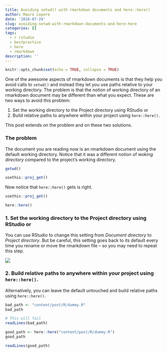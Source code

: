 ```yaml
---
title: Avoiding setwd() with rmarkdown documents and here::here()
author: Mauro Lepore
date: '2018-07-29'
slug: avoiding-setwd-with-rmarkdown-documents-and-here-here
categories: []
tags:
  - r rstudio
  - bestpractice
  - here
  - rmarkdown
description: ''
---
```


```r
knitr::opts_chunk$set(echo = TRUE, collapse = TRUE)
```

One of the awesome aspects of rmarkdown documents is that they help you avoid calls to `setwd()` and instead they let you use paths relative to your working directory. The problem is that the notion of working directory of an rmarkdown document may be different than what you expect. These are two ways to avoid this problem:

1. Set the working directory to the Project directory using RStudio or 
2. Build relative paths to anywhere within your project using `here::here()`.

This post extends on the problem and on these two solutions.

### The problem

The document you are reading now is an rmarkdown document using the default working directory. Notice that it was a different notion of _woking directory_ compared to the project's working directory.

```r
getwd()

usethis::proj_get()
```

Now notice that `here::here()` gets is right.

```r
usethis::proj_get()

here::here()
```

### 1. Set the working directory to the Project directory using RStudio or 

You can use RStudio to change this setting from _Document directory_ to _Project directory_. But be careful, this setting goes back to its default every time you rename or move the rmarkdown file -- so you may need to repeat this step.

![](https://i.imgur.com/gNuoMXd.png)

### 2. Build relative paths to anywhere within your project using `here::here()`.

Alternatively, you can leave the default untouched and build relative paths using `here::here()`.

```r
bad_path <- "content/post/R/dummy.R"
bad_path

# This will fail
readLines(bad_path)
```

```r
good_path <- here::here("content/post/R/dummy.R")
good_path

readLines(good_path)
```

